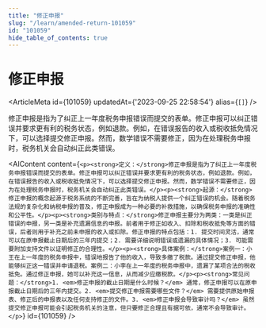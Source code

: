 ```yaml
---
title: "修正申报"
slug: "/learn/amended-return-101059"
id: "101059"
hide_table_of_contents: true
---
```



# 修正申报

<ArticleMeta id={101059} updatedAt={'2023-09-25 22:58:54'} alias={`[]`} />
<div className='border-solid border-b border-t-0 my-4 border-[var(--ifm-color-gray-300)]' />

修正申报是指为了纠正上一年度税务申报错误而提交的表单。修正申报可以纠正错误并要求更有利的税务状态，例如退款。例如，在错误报告的收入或税收抵免情况下，可以选择提交修正申报。然而，数学错误不需要修正，因为在处理税务申报时，税务机关会自动纠正此类错误。

<AIContent content={`<p><strong>定义：</strong>修正申报是指为了纠正上一年度税务申报错误而提交的表单。修正申报可以纠正错误并要求更有利的税务状态，例如退款。例如，在错误报告的收入或税收抵免情况下，可以选择提交修正申报。然而，数学错误不需要修正，因为在处理税务申报时，税务机关会自动纠正此类错误。</p><p><strong>起源：</strong>修正申报的概念起源于税务系统的不断完善，旨在为纳税人提供一个纠正错误的机会。随着税务法规的复杂化和纳税申报的普及，修正申报成为一种必要的补救措施，以确保税务申报的准确性和公平性。</p><p><strong>类别与特点：</strong>修正申报主要分为两类：一类是纠正错误的申报，另一类是补充遗漏信息的申报。前者用于修正如收入、扣除和税收抵免等方面的错误，后者则用于补充之前未申报的收入或扣除。修正申报的特点包括：1. 提交时间灵活，通常可以在原申报截止日期后的三年内提交；2. 需要详细说明错误或遗漏的具体情况；3. 可能需要附加支持文件以证明修正的合理性。</p><p><strong>具体案例：</strong>案例一：小王在上一年度的税务申报中，错误地报告了他的收入，导致多缴了税款。通过提交修正申报，他能够纠正这一错误并申请退税。案例二：小李在上一年度的税务申报中，遗漏了某项合法的税收抵免。通过修正申报，她可以补充这一信息，从而减少应缴税款。</p><p><strong>常见问题：</strong>1. <em>修正申报的截止日期是什么时候？</em> 通常，修正申报可以在原申报截止日期后的三年内提交。2. <em>提交修正申报需要哪些文件？</em> 需要提供原始申报表、修正后的申报表以及任何支持修正的文件。3. <em>修正申报会导致审计吗？</em> 虽然提交修正申报可能会引起税务机关的注意，但只要修正合理且有据可依，通常不会导致审计。</p>`} id={101059} />
